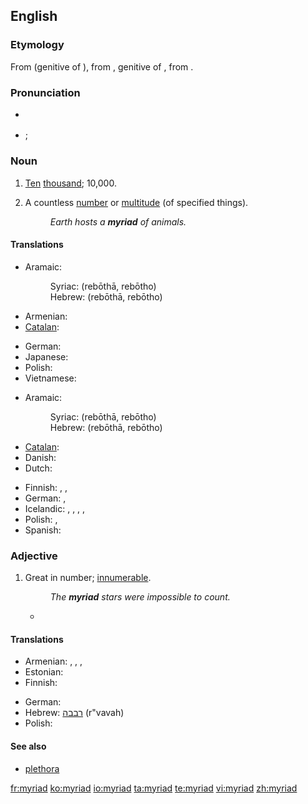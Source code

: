 {{was wotd|2009|September|5}}
==English==
{{wikipedia}}

===Etymology===
From {{etyl|LL.}} {{term|myrias|lang=la}} (genitive of {{term|myriadis|lang=la}}), from {{etyl|grc}} {{term|μυριάδος|sc=polytonic|tr=myriados|lang=grc}}, genitive of {{term|μυριάς|sc=polytonic|tr=myrias||number of 10,000|lang=grc}}, from {{term|μύριος|sc=polytonic|tr=myrios||numberless, countless, infinite|lang=grc}}.

===Pronunciation===
* {{a|UK}} {{IPA|/ˈmɪɹiæd/|/ˈmɪɹɪəd/}}
* {{a|US}} {{IPA|/ˈmɪ.ɹi.æd/|/ˈmɪ.ɹi.əd/}}; {{SAMPA|/"mI.ri.{d/|/"mI.ri.@d/}}

===Noun===
{{en-noun}}

# {{context|now|_|historical}} [[ten|Ten]] [[thousand]]; 10,000.
# A countless [[number]] or [[multitude]] (of specified things).
#: ''Earth hosts a '''myriad''' of animals.''

====Translations====
{{trans-top|ten thousand}}
* Aramaic:
*: Syriac: {{tø|arc|ܪܒܘܬܐ|f|sc=Syrc}} (rebōthā, rebōtho)
*: Hebrew: {{tø|arc|רבותא|f|sc=Hebr}} (rebōthā, rebōtho)
* Armenian: {{t|hy|բյուր|tr=byur|sc=Armn|xs=Armenian}}
* [[Catalan]]: {{t-|ca|miríada|f}}
{{trans-mid}}
* German: {{t+|de|Myriade|f|s}}
* Japanese: {{t+|ja|万|tr=まん, man|sc=Jpan}}
* Polish: {{t|pl|miriada|f}}
* Vietnamese: {{t|vi|vạn|xs=Vietnamese}}
{{trans-bottom}}

{{trans-top|vast diversity or number}}
* Aramaic:
*: Syriac: {{tø|arc|ܪܒܘܬܐ|f|sc=Syrc}} (rebōthā, rebōtho)
*: Hebrew: {{tø|arc|רבותא|f|sc=Hebr}} (rebōthā, rebōtho)
* [[Catalan]]: {{t-|ca|miríada|f}}
* Danish: {{t+|da|myriade|c}}
* Dutch: {{t|nl|een groot aantal}}
{{trans-mid}}
* Finnish: {{t+|fi|suunnaton}} {{t+|fi|määrä}}, {{t-|fi|myriadi}}, {{t-|fi|lukematon|alt=lukematon määrä}}
* German: {{t-|de|Unmenge|f}}, {{t|de|Myriaden|f|p}}
* Icelandic: {{t|is|mýgrútur|m}}, {{t|is|urmull|f}}, {{t|is|ótal|n}}, {{t|is|ógrynni|n}}, {{t|is|aragrúi|m}}
* Polish: {{t|pl|mnóstwo}},  {{t+|pl|masa}}
* Spanish: {{t-|es|miríada|f}}
{{trans-bottom}}

===Adjective===
{{en-adj|-}}

# Great in number; [[innumerable]].
#: ''The '''myriad''' stars were impossible to count.''
#* {{quote-book|title=[[W:Huế|Wikipedia:Huế]] | year=2009 | passage= ''Roughly along the Perfume River from Huế lie '''myriad''' other monuments.''}}

====Translations====
{{trans-top|great in number}}
* Armenian: {{t|hy|բյուրավոր|tr=byuravor|sc=Armn|xs=Armenian}},  {{t|hy|անթիվ|tr=ant’iv|sc=Armn|xs=Armenian}},  {{t|hy|անհամար|tr=anhamar|sc=Armn|xs=Armenian}},  {{t|hy|անհաշիվ|tr=anhašiv|sc=Armn|xs=Armenian}}
* Estonian: {{t-|et|loendamatu}}
* Finnish: {{t-|fi|lukematon}}
{{trans-mid}}
* German: {{t-|de|unzählig}}
* Hebrew: [[רבבה]] (r"vavah) {{f}}
* Polish: {{t|pl|niezliczony}}
{{trans-bottom}}

====See also====
* [[plethora]]

[[fr:myriad]]
[[ko:myriad]]
[[io:myriad]]
[[ta:myriad]]
[[te:myriad]]
[[vi:myriad]]
[[zh:myriad]]